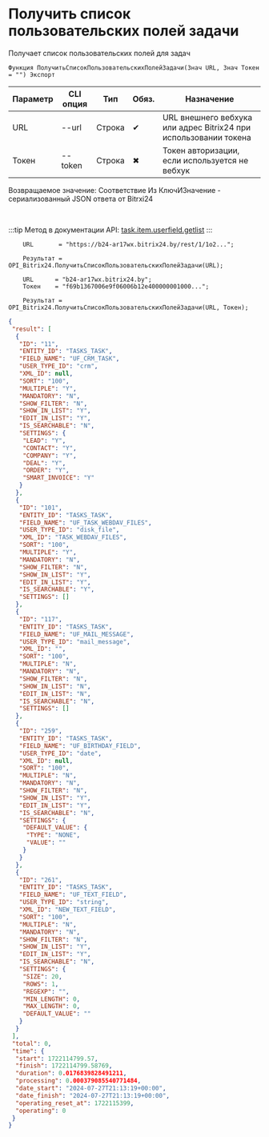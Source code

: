 ﻿---
sidebar_position: 1
---


# Получить список пользовательских полей задачи
 Получает список пользовательских полей для задач



`Функция ПолучитьСписокПользовательскихПолейЗадачи(Знач URL, Знач Токен = "") Экспорт`

  | Параметр | CLI опция | Тип | Обяз. | Назначение |
  |-|-|-|-|-|
  | URL | --url | Строка | &#x2714; | URL внешнего вебхука или адрес Bitrix24 при использовании токена |
  | Токен | --token | Строка | &#x2716; | Токен авторизации, если используется не вебхук |

  
  Возвращаемое значение:   Соответствие Из КлючИЗначение - сериализованный JSON ответа от Bitrxi24

<br/>

:::tip
Метод в документации API: [task.item.userfield.getlist](https://dev.1c-bitrix.ru/rest_help/tasks/task/userfield/getlist.php)
:::
<br/>


```bsl title="Пример использования для 1С:Предприятие/OneScript"
    URL       = "https://b24-ar17wx.bitrix24.by/rest/1/1o2...";

    Результат = OPI_Bitrix24.ПолучитьСписокПользовательскихПолейЗадачи(URL);

    URL      = "b24-ar17wx.bitrix24.by";
    Токен    = "f69b1367006e9f06006b12e400000001000...";

    Результат = OPI_Bitrix24.ПолучитьСписокПользовательскихПолейЗадачи(URL, Токен);
```
    



```json title="Результат"
{
 "result": [
  {
   "ID": "11",
   "ENTITY_ID": "TASKS_TASK",
   "FIELD_NAME": "UF_CRM_TASK",
   "USER_TYPE_ID": "crm",
   "XML_ID": null,
   "SORT": "100",
   "MULTIPLE": "Y",
   "MANDATORY": "N",
   "SHOW_FILTER": "N",
   "SHOW_IN_LIST": "Y",
   "EDIT_IN_LIST": "Y",
   "IS_SEARCHABLE": "N",
   "SETTINGS": {
    "LEAD": "Y",
    "CONTACT": "Y",
    "COMPANY": "Y",
    "DEAL": "Y",
    "ORDER": "Y",
    "SMART_INVOICE": "Y"
   }
  },
  {
   "ID": "101",
   "ENTITY_ID": "TASKS_TASK",
   "FIELD_NAME": "UF_TASK_WEBDAV_FILES",
   "USER_TYPE_ID": "disk_file",
   "XML_ID": "TASK_WEBDAV_FILES",
   "SORT": "100",
   "MULTIPLE": "Y",
   "MANDATORY": "N",
   "SHOW_FILTER": "N",
   "SHOW_IN_LIST": "Y",
   "EDIT_IN_LIST": "Y",
   "IS_SEARCHABLE": "Y",
   "SETTINGS": []
  },
  {
   "ID": "117",
   "ENTITY_ID": "TASKS_TASK",
   "FIELD_NAME": "UF_MAIL_MESSAGE",
   "USER_TYPE_ID": "mail_message",
   "XML_ID": "",
   "SORT": "100",
   "MULTIPLE": "N",
   "MANDATORY": "N",
   "SHOW_FILTER": "N",
   "SHOW_IN_LIST": "N",
   "EDIT_IN_LIST": "N",
   "IS_SEARCHABLE": "N",
   "SETTINGS": []
  },
  {
   "ID": "259",
   "ENTITY_ID": "TASKS_TASK",
   "FIELD_NAME": "UF_BIRTHDAY_FIELD",
   "USER_TYPE_ID": "date",
   "XML_ID": null,
   "SORT": "100",
   "MULTIPLE": "N",
   "MANDATORY": "N",
   "SHOW_FILTER": "N",
   "SHOW_IN_LIST": "Y",
   "EDIT_IN_LIST": "Y",
   "IS_SEARCHABLE": "N",
   "SETTINGS": {
    "DEFAULT_VALUE": {
     "TYPE": "NONE",
     "VALUE": ""
    }
   }
  },
  {
   "ID": "261",
   "ENTITY_ID": "TASKS_TASK",
   "FIELD_NAME": "UF_TEXT_FIELD",
   "USER_TYPE_ID": "string",
   "XML_ID": "NEW_TEXT_FIELD",
   "SORT": "100",
   "MULTIPLE": "N",
   "MANDATORY": "N",
   "SHOW_FILTER": "N",
   "SHOW_IN_LIST": "Y",
   "EDIT_IN_LIST": "Y",
   "IS_SEARCHABLE": "N",
   "SETTINGS": {
    "SIZE": 20,
    "ROWS": 1,
    "REGEXP": "",
    "MIN_LENGTH": 0,
    "MAX_LENGTH": 0,
    "DEFAULT_VALUE": ""
   }
  }
 ],
 "total": 0,
 "time": {
  "start": 1722114799.57,
  "finish": 1722114799.58769,
  "duration": 0.0176839828491211,
  "processing": 0.000379085540771484,
  "date_start": "2024-07-27T21:13:19+00:00",
  "date_finish": "2024-07-27T21:13:19+00:00",
  "operating_reset_at": 1722115399,
  "operating": 0
 }
}
```
